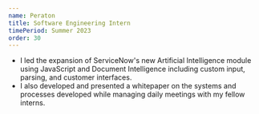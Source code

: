 ```yaml
---
name: Peraton
title: Software Engineering Intern
timePeriod: Summer 2023
order: 30
---
```

- I led the expansion of ServiceNow's new Artificial Intelligence module using JavaScript and Document Intelligence including custom input, parsing, and customer interfaces.
- I also developed and presented a whitepaper on the systems and processes developed while managing daily meetings with my fellow interns.
